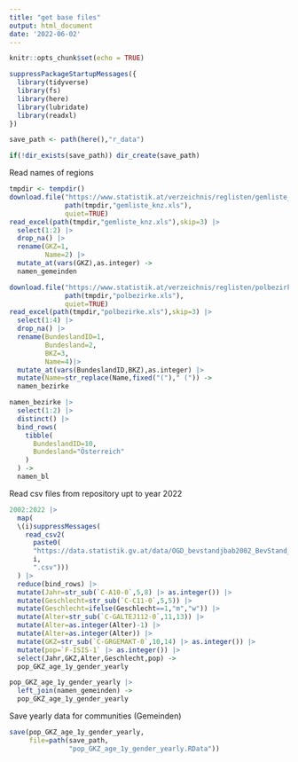 ```yaml
---
title: "get base files"
output: html_document
date: '2022-06-02'
---
```


```r
knitr::opts_chunk$set(echo = TRUE)
```



```r
suppressPackageStartupMessages({
  library(tidyverse)
  library(fs)
  library(here)
  library(lubridate)
  library(readxl)
})
```

```r
save_path <- path(here(),"r_data")
```

```r
if(!dir_exists(save_path)) dir_create(save_path)
```




Read names of regions

```r
tmpdir <- tempdir()
download.file("https://www.statistik.at/verzeichnis/reglisten/gemliste_knz.xls",
              path(tmpdir,"gemliste_knz.xls"),
              quiet=TRUE)
read_excel(path(tmpdir,"gemliste_knz.xls"),skip=3) |>
  select(1:2) |>
  drop_na() |>
  rename(GKZ=1,
         Name=2) |>
  mutate_at(vars(GKZ),as.integer) ->
  namen_gemeinden
```


```r
download.file("https://www.statistik.at/verzeichnis/reglisten/polbezirke.xls",
              path(tmpdir,"polbezirke.xls"),
              quiet=TRUE)
read_excel(path(tmpdir,"polbezirke.xls"),skip=3) |>
  select(1:4) |>
  drop_na() |>
  rename(BundeslandID=1,
         Bundesland=2,
         BKZ=3,
         Name=4)|>
  mutate_at(vars(BundeslandID,BKZ),as.integer) |>
  mutate(Name=str_replace(Name,fixed("(")," (")) ->
  namen_bezirke

namen_bezirke |>
  select(1:2) |>
  distinct() |>
  bind_rows(
    tibble(
      BundeslandID=10,
      Bundesland="Österreich"
    )
  ) ->
  namen_bl
```



Read csv files from repository upt to year 2022

```r
2002:2022 |>
  map(
  \(i)suppressMessages(
    read_csv2(
      paste0(
      "https://data.statistik.gv.at/data/OGD_bevstandjbab2002_BevStand_",
      i,
      ".csv")))
  ) |> 
  reduce(bind_rows) |>
  mutate(Jahr=str_sub(`C-A10-0`,5,8) |> as.integer()) |>
  mutate(Geschlecht=str_sub(`C-C11-0`,5,5)) |>
  mutate(Geschlecht=ifelse(Geschlecht==1,"m","w")) |>
  mutate(Alter=str_sub(`C-GALTEJ112-0`,11,13)) |> 
  mutate(Alter=as.integer(Alter)-1) |>
  mutate(Alter=as.integer(Alter)) |>
  mutate(GKZ=str_sub(`C-GRGEMAKT-0`,10,14) |> as.integer()) |>
  mutate(pop=`F-ISIS-1` |> as.integer()) |>
  select(Jahr,GKZ,Alter,Geschlecht,pop) ->
  pop_GKZ_age_1y_gender_yearly
```

```r
pop_GKZ_age_1y_gender_yearly |>
  left_join(namen_gemeinden) ->
  pop_GKZ_age_1y_gender_yearly  
```


Save yearly data for communities (Gemeinden)

```r
save(pop_GKZ_age_1y_gender_yearly,
     file=path(save_path,
               "pop_GKZ_age_1y_gender_yearly.RData"))
```

